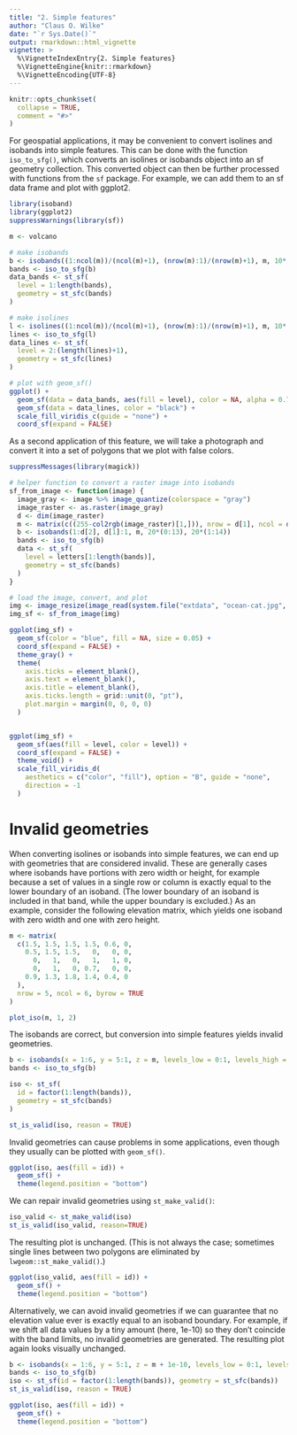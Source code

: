 ```yaml
---
title: "2. Simple features"
author: "Claus O. Wilke"
date: "`r Sys.Date()`"
output: rmarkdown::html_vignette
vignette: >
  %\VignetteIndexEntry{2. Simple features}
  %\VignetteEngine{knitr::rmarkdown}
  %\VignetteEncoding{UTF-8}
---
```


```r
knitr::opts_chunk$set(
  collapse = TRUE,
  comment = "#>"
)
```

For geospatial applications, it may be convenient to convert isolines and isobands into simple features. This can be done with the function `iso_to_sfg()`, which converts an isolines or isobands object into an sf geometry collection. This converted object can then be further processed with functions from the `sf` package. For example, we can add them to an sf data frame and plot with ggplot2. 


```r
library(isoband)
library(ggplot2)
suppressWarnings(library(sf))

m <- volcano

# make isobands
b <- isobands((1:ncol(m))/(ncol(m)+1), (nrow(m):1)/(nrow(m)+1), m, 10*(9:19), 10*(10:20))
bands <- iso_to_sfg(b)
data_bands <- st_sf(
  level = 1:length(bands),
  geometry = st_sfc(bands)
)

# make isolines
l <- isolines((1:ncol(m))/(ncol(m)+1), (nrow(m):1)/(nrow(m)+1), m, 10*(10:19))
lines <- iso_to_sfg(l)
data_lines <- st_sf(
  level = 2:(length(lines)+1),
  geometry = st_sfc(lines)
)

# plot with geom_sf()
ggplot() +
  geom_sf(data = data_bands, aes(fill = level), color = NA, alpha = 0.7) +
  geom_sf(data = data_lines, color = "black") +
  scale_fill_viridis_c(guide = "none") +
  coord_sf(expand = FALSE)
```

As a second application of this feature, we will take a photograph and convert it into a set of polygons that we plot with false colors.

```r
suppressMessages(library(magick))

# helper function to convert a raster image into isobands
sf_from_image <- function(image) {
  image_gray <- image %>% image_quantize(colorspace = "gray")
  image_raster <- as.raster(image_gray)
  d <- dim(image_raster)
  m <- matrix(c((255-col2rgb(image_raster)[1,])), nrow = d[1], ncol = d[2], byrow = TRUE)
  b <- isobands(1:d[2], d[1]:1, m, 20*(0:13), 20*(1:14))
  bands <- iso_to_sfg(b)
  data <- st_sf(
    level = letters[1:length(bands)],
    geometry = st_sfc(bands)
  )
}

# load the image, convert, and plot
img <- image_resize(image_read(system.file("extdata", "ocean-cat.jpg", package = "isoband")), "200x200")
img_sf <- sf_from_image(img)

ggplot(img_sf) + 
  geom_sf(color = "blue", fill = NA, size = 0.05) + 
  coord_sf(expand = FALSE) +
  theme_gray() +
  theme(
    axis.ticks = element_blank(),
    axis.text = element_blank(),
    axis.title = element_blank(),
    axis.ticks.length = grid::unit(0, "pt"),
    plot.margin = margin(0, 0, 0, 0)
  )


ggplot(img_sf) + 
  geom_sf(aes(fill = level, color = level)) + 
  coord_sf(expand = FALSE) +
  theme_void() + 
  scale_fill_viridis_d(
    aesthetics = c("color", "fill"), option = "B", guide = "none",
    direction = -1
  )
```

# Invalid geometries

When converting isolines or isobands into simple features, we can end up with geometries that are considered invalid. These are generally cases where isobands have portions with zero width or height, for example because a set of values in a single row or column is exactly equal to the lower boundary of an isoband. (The lower boundary of an isoband is included in that band, while the upper boundary is excluded.) As an example, consider the following elevation matrix, which yields one isoband with zero width and one with zero height.
```r
m <- matrix(
  c(1.5, 1.5, 1.5, 1.5, 0.6, 0,
    0.5, 1.5, 1.5,   0,   0, 0,
      0,   1,   0,   1,   1, 0,
      0,   1,   0, 0.7,   0, 0,
    0.9, 1.3, 1.8, 1.4, 0.4, 0
  ),
  nrow = 5, ncol = 6, byrow = TRUE
)

plot_iso(m, 1, 2)
```

The isobands are correct, but conversion into simple features yields invalid geometries.

```r
b <- isobands(x = 1:6, y = 5:1, z = m, levels_low = 0:1, levels_high = 1:2)
bands <- iso_to_sfg(b)

iso <- st_sf(
  id = factor(1:length(bands)),
  geometry = st_sfc(bands)
)

st_is_valid(iso, reason = TRUE)
```

Invalid geometries can cause problems in some applications, even though they usually can be plotted with `geom_sf()`.
```r
ggplot(iso, aes(fill = id)) + 
  geom_sf() +
  theme(legend.position = "bottom")
```

We can repair invalid geometries using `st_make_valid()`:
```r
iso_valid <- st_make_valid(iso)
st_is_valid(iso_valid, reason=TRUE)
```

The resulting plot is unchanged. (This is not always the case; sometimes single lines between two polygons are eliminated by `lwgeom::st_make_valid()`.)
```r
ggplot(iso_valid, aes(fill = id)) +
  geom_sf() +
  theme(legend.position = "bottom")
```

Alternatively, we can avoid invalid geometries if we can guarantee that no elevation value ever is exactly equal to an isoband boundary. For example, if we shift all data values by a tiny amount (here, 1e-10) so they don't coincide with the band limits, no invalid geometries are generated. The resulting plot again looks visually unchanged.
```r
b <- isobands(x = 1:6, y = 5:1, z = m + 1e-10, levels_low = 0:1, levels_high = 1:2)
bands <- iso_to_sfg(b)
iso <- st_sf(id = factor(1:length(bands)), geometry = st_sfc(bands))
st_is_valid(iso, reason = TRUE)

ggplot(iso, aes(fill = id)) +
  geom_sf() +
  theme(legend.position = "bottom")
```
